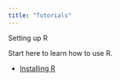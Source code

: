 ```yaml
---
title: "Tutorials"
---
```


Setting up R

Start here to learn how to use R.

-   [Installing R](r_basics.rmd)
